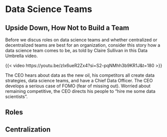 
# Data Science Teams {#sec-teams}

## Upside Down, How Not to Build a Team

Before we discus roles on data science teams and whether centralized or 
decentralized teams are best for an organization, consider this story how a
data science team comes to be, as told by Claire Sullivan in this Data Umbrella
video.

<!---
Claire Sullivan at github.com/cj2001
--->

{{< video https://youtu.be/zIx6ueR2Zx4?si=S2-pqNMhh3b9KR1J&t=180 >}}

The CEO hears about data as the new oil, his competitors all create data strategies,
data science teams, and have a Chief Data Officer. The CEO develops a serious case
of FOMO (fear of missing out). Worried about remaining competitive, the CEO
directs his people to "hire me some data scientists".



## Roles

<!---
https://www.datascience-pm.com/team-roles/
https://www.datascience-pm.com/lessons-from-20-data-science-teams/
--->

## Centralization

<!---
https://www.datascience-pm.com/centralized-vs-decentralized-data-science-teams/
--->